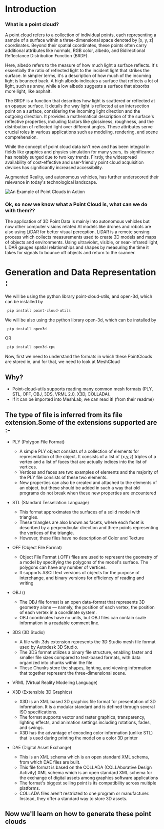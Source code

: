 # Introduction

### What is a point cloud?

A point cloud refers to a collection of individual points, each representing a sample of a surface within a three-dimensional space denoted by [x, y, z]
coordinates. Beyond their spatial coordinates, these points often carry additional attributes like normals, RGB color, albedo, and Bidirectional Reflectance Distribution Function (BRDF).

Here, albedo refers to the measure of how much light a surface reflects. It's essentially the ratio of reflected light to the incident light that strikes the surface. In simpler terms, it's a description of how much of the incoming light is bounced back. A high albedo indicates a surface that reflects a lot of light, such as snow, while a low albedo suggests a surface that absorbs more light, like asphalt. 

The BRDF is a function that describes how light is scattered or reflected at an opaque surface. It details the way light is reflected at an intersection point on a surface, considering the incoming light direction and the outgoing direction. It provides a mathematical description of the surface's reflective properties, including factors like glossiness, roughness, and the distribution of reflected light over different angles.
These attributes serve crucial roles in various applications such as modeling, rendering, and scene comprehension.

While the concept of point cloud data isn't new and has been integral in fields like graphics and physics simulation for many years, its significance has notably surged due to two key trends.
Firstly, the widespread availability of cost-effective and user-friendly point cloud acquisition devices has significantly increased accessibility.

Augmented Reality, and autonomous vehicles, has further underscored their relevance in today's technological landscape.

![An Example of Point Clouds in Action](Images/point_cloud_example.jpeg)
### Ok, so now we know what a Point Cloud is, what can we do with them??

The application of 3D Point Data is mainly into autonomous vehicles but now other computer visions related AI models
like drones and robots are also using LiDAR for better visual perception. LiDAR is a remote sensing process which collects measurements used to create 3D models and maps of objects and environments. Using ultraviolet, visible, or near-infrared light, LiDAR gauges spatial relationships and shapes by measuring the time it takes for signals to bounce off objects and return to the scanner.

# Generation and Data Representation :

We will be using the python library point-cloud-utils, and open-3d, which can be installed by

```bash
 pip install point-cloud-utils 
```


We will be also using the python library open-3d, which can be installed by

```bash
 pip install open3d  
 ```

OR

```bash
 pip install open3d-cpu 
```

Now, first we need to understand the formats in which these PointClouds are stored in, and for that, we need to look at MeshCloud

## Why?

- Point-cloud-utils supports reading many common mesh formats (PLY, STL, OFF, OBJ, 3DS, VRML 2.0, X3D, COLLADA).
- If it can be imported into MeshLab, we can read it! (from their readme)

## The type of file is inferred from its file extension.Some of the extensions supported are :-

- PLY  (Polygon File Format)
    - A simple PLY object consists of a collection of elements for representation of the object. It consists of a list of (x,y,z) triples of a vertex and a list of faces that are actually indices into the list of vertices.
    - Vertices and faces are two examples of elements and the majority of the PLY file consists of these two elements.
    - New properties can also be created and attached to the elements of an object, but these should be added in such a way that old programs do not break when these new properties are encountered

- STL  (Standard Tessellation Language)
    - This format approximates the surfaces of a solid model with triangles.
    - These triangles are also known as facets, where each facet is described by a perpendicular direction and three points representing the vertices of the triangle.
    - However, these files have no description of Color and Texture

- OFF  (Object File Format)
    - Object File Format (.OFF) files are used to represent the geometry of a model by specifying the polygons of the model's surface. The polygons can have any number of vertices.
    - It supports ASCII text versions of objects for the purpose of interchange, and binary versions for efficiency of reading and writing

- OBJ  ()
    - The OBJ file format is an open data-format that represents 3D geometry alone — namely, the position of each vertex, the position of each vertex in a coordinate system.
    - OBJ coordinates have no units, but OBJ files can contain scale information in a readable comment line.

- 3DS  (3D Studio)
    - A file with .3ds extension represents the 3D Studio mesh file format used by Autodesk 3D Studio.
    - The 3DS format utilizes a binary file structure, enabling faster and smaller file sizes compared to text-based formats, with data organized into chunks within the file.
    - These Chunks store the shapes, lighting, and viewing information that together represent the three-dimensional scene.

- VRML (Virtual Reality Modeling Language)

- X3D   (Extensible 3D Graphics)
    - X3D is an XML based 3D graphics file format for presentation of 3D information. It is a modular standard and is defined through several ISO specifications.
    - The format supports vector and raster graphics, transparency, lighting effects, and animation settings including rotations, fades, and swings.
    - X3D has the advantage of encoding color information (unlike STL) that is used during printing the model on a color 3D printer

- DAE (Digital Asset Exchange)
    - This is an XML schema which is an open standard XML schema, from which DAE files are built.
    - This file format is based on the COLLADA (COLLAborative Design Activity) XML schema which is an open standard XML schema for the exchange of digital assets among graphics software applications
    - The format's biggest selling point is its compatibility across multiple platforms.
    - COLLADA files aren't restricted to one program or manufacturer. Instead, they offer a standard way to store 3D assets.


 ## Now we'll learn on how to generate these point clouds

 


